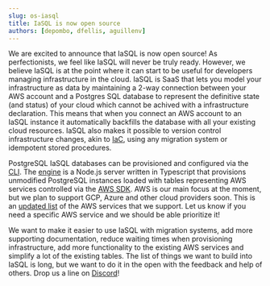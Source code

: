 ```yaml
---
slug: os-iasql
title: IaSQL is now open source
authors: [depombo, dfellis, aguillenv]
---
```


We are excited to announce that IaSQL is now open source!
As perfectionists, we feel like IaSQL will never be truly ready. However, we believe IaSQL is at the point where it can start to be useful for developers managing infrastructure in the cloud.
IaSQL is SaaS that lets you model your infrastructure as data by maintaining a 2-way connection between your AWS account and a Postgres SQL database to represent the definitive state
(and status) of your cloud which cannot be achived with a infrastructure declaration. This means that when you connect an AWS account to an IaSQL instance it automatically backfills the database with all your existing cloud resources. IaSQL also makes it possible to version control infrastructure changes, akin to [IaC](https://en.wikipedia.org/wiki/Infrastructure_as_code), using any migration system or idempotent stored procedures.

PostgreSQL IaSQL databases can be provisioned and configured via the [CLI](https://github.com/iasql/cli).
The [engine](https://github.com/iasql/iasql-engine) is a Node.js server written in Typescript that provisions unmodified PostgreSQL instances loaded with tables representing AWS services controlled via the [AWS SDK](https://www.npmjs.com/package/aws-sdk). AWS is our main focus at the moment, but we plan to support GCP, Azure and other cloud providers soon.
This is an [updated list](https://github.com/iasql/iasql-engine#cloud-providers) of the AWS services that we support. Let us know if you need a specific AWS service and we should be able prioritize it!

We want to make it easier to use IaSQL with migration systems, add more supporting documentation, reduce waiting times when provisioning infrastructure, add more functionality to the existing AWS services and simplify a lot of the existing tables. The list of things we want to build into IaSQL is long, but we want to do it in the open with the feedback and help of others. Drop us a line on [Discord](https://discord.com/invite/machGGczea)!